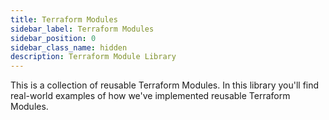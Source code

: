 ```yaml
---
title: Terraform Modules
sidebar_label: Terraform Modules
sidebar_position: 0
sidebar_class_name: hidden
description: Terraform Module Library
---
```


<Intro>
  This is a collection of reusable Terraform Modules. In this library you'll find real-world examples of how we've implemented reusable Terraform Modules.
</Intro>

<DocCardList/>

